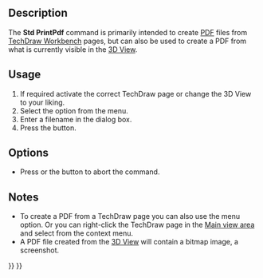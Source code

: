 <languages/>
<translate>

<!--T:8-->
{{Docnav
|[[Std_PrintPreview|PrintPreview]]
|[[Std_Quit|Quit]]
|[[Std_File_Menu|Std File Menu]]
|IconL=Std_PrintPreview.svg
|IconR=Std_Quit.svg
|IconC=Freecad.svg
}}

<!--T:2-->
{{GuiCommand
|Name=Std PrintPdf
|MenuLocation=File → Export PDF...
|Workbenches=All
|SeeAlso=[[Std_Print|Std Print]], [[Std_Export|Std Export]], [[Std_ViewScreenShot|Std ViewScreenShot]]
}}

==Description== <!--T:4-->

<!--T:9-->
The '''Std PrintPdf''' command is primarily intended to create [[PDF|PDF]] files from [[TechDraw_Workbench|TechDraw Workbench]] pages, but can also be used to create a PDF from what is currently visible in the [[3D_View|3D View]].

==Usage== <!--T:6-->

<!--T:7-->
# If required activate the correct TechDraw page or change the 3D View to your liking.
# Select the {{MenuCommand|File → [[Image:Std_PrintPdf.svg|16px]] Export PDF...}} option from the menu.
# Enter a filename in the dialog box.
# Press the {{Button|Save}} button.

==Options== <!--T:10-->

<!--T:11-->
* Press {{KEY|Esc}} or the {{Button|Cancel}} button to abort the command.

==Notes== <!--T:12-->

<!--T:13-->
* To create a PDF from a TechDraw page you can also use the {{MenuCommand|File → Export → Technical Drawing (*.svg *.dxf *.pdf)}} menu option. Or you can right-click the TechDraw page in the [[Main_view_area|Main view area]] and select {{MenuCommand|Export PDF}} from the context menu.
* A PDF file created from the [[3D View]] will contain a bitmap image, a screenshot.


<!--T:16-->
{{Docnav
|[[Std_PrintPreview|PrintPreview]]
|[[Std_Quit|Quit]]
|[[Std_File_Menu|Std File Menu]]
|IconL=Std_PrintPreview.svg
|IconR=Std_Quit.svg
|IconC=Freecad.svg
}}

</translate>
{{Std_Base_navi{{#translation:}}}}
{{Userdocnavi{{#translation:}}}}